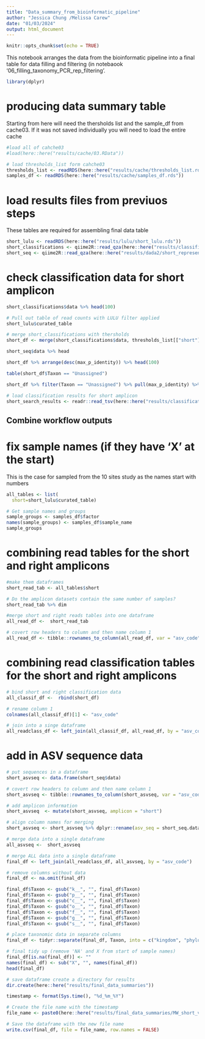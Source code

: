 ```yaml
---
title: "Data_summary_from_bioinformatic_pipeline"
author: "Jessica Chung /Melissa Carew"
date: "01/03/2024"
output: html_document
---
```


```r
knitr::opts_chunk$set(echo = TRUE)
```

This notebook arranges the data from the bioinformatic pipeline into a final table for data filling and filtering (in notebaook '06_filling_taxonomy_PCR_rep_filtering'.

```r
library(dplyr)
```

# producing data summary table

Starting from here will need the thersholds list and the sample_df from cache03. If it was not saved individually you will need to load the entire cache
```r
#load all of cahche03
#load(here::here("results/cache/03.RData"))

# load thresholds_list form cahche03 
thresholds_list <- readRDS(here::here("results/cache/thresholds_list.rds"))
samples_df <- readRDS(here::here("results/cache/samples_df.rds"))
```

# load results files from previuos steps
These tables are required for assembling final data table
```r
short_lulu <- readRDS(here::here("results/lulu/short_lulu.rds"))
short_classifications <- qiime2R::read_qza(here::here("results/classification/short_classification.qza"))
short_seq <- qiime2R::read_qza(here::here("results/dada2/short_representative_sequences.qza"))
```

# check classification data for short amplicon
```r
short_classifications$data %>% head(100)
```

```r
# Pull out table of read counts with LULU filter applied
short_lulu$curated_table
```

```r
# merge short_classifications with thersholds
short_df <- merge(short_classifications$data, thresholds_list[["short"]], by.x="Feature.ID", by.y="feature-id")
```

```r
short_seq$data %>% head
```

```r
short_df %>% arrange(desc(max_p_identity)) %>% head(100)
```

```r
table(short_df$Taxon == "Unassigned")
```

```r
short_df %>% filter(Taxon == "Unassigned") %>% pull(max_p_identity) %>% table
```

```r
# load classification results for short amplicon
short_search_results <- readr::read_tsv(here::here("results/classification/preliminary/short_vsearch.tsv"))
```

## Combine workflow outputs

# fix sample names (if they have 'X' at the start)
This is the case for sampled from the 10 sites study as the names start with numbers

```r
all_tables <- list(
  short=short_lulu$curated_table)
```


```r
# Get sample names and groups
sample_groups <- samples_df$factor
names(sample_groups) <- samples_df$sample_name
sample_groups
```

# combining read tables for the short and right amplicons
```r
#make them dataframes
short_read_tab <- all_tables$short
```

```r
# Do the amplicon datasets contain the same number of samples?
short_read_tab %>% dim
```

```r
#merge short and right reads tables into one dataframe
all_read_df <-  short_read_tab

# covert row headers to column and then name column 1
all_read_df <- tibble::rownames_to_column(all_read_df, var = "asv_code")
```

# combining read classification tables for the short and right amplicons
```r
# bind short and right classification data
all_classif_df <-  rbind(short_df)

# rename column 1
colnames(all_classif_df)[1] <- "asv_code"

# join into a singe dataframe
all_readclass_df <- left_join(all_classif_df, all_read_df, by = "asv_code")
```

# add in ASV sequence data
```r
# put sequences in a dataframe
short_asvseq <- data.frame(short_seq$data)

# covert row headers to column and then name column 1
short_asvseq <- tibble::rownames_to_column(short_asvseq, var = "asv_code")

# add amplicon information
short_asvseq  <- mutate(short_asvseq, amplicon = "short")

# align column names for merging
short_asvseq <- short_asvseq %>% dplyr::rename(asv_seq = short_seq.data)

# merge data into a single dataframe
all_asvseq <-  short_asvseq
```

```r
# merge ALL data into a single dataframe
final_df <- left_join(all_readclass_df, all_asvseq, by = "asv_code")

# remove columns without data
final_df <- na.omit(final_df)

final_df$Taxon <- gsub("k__", "", final_df$Taxon)
final_df$Taxon <- gsub("p__", "", final_df$Taxon)
final_df$Taxon <- gsub("c__", "", final_df$Taxon)
final_df$Taxon <- gsub("o__", "", final_df$Taxon)
final_df$Taxon <- gsub("f__", "", final_df$Taxon)
final_df$Taxon <- gsub("g__", "", final_df$Taxon)
final_df$Taxon <- gsub("s__", "", final_df$Taxon)

# place taxonomic data in separate columns
final_df <- tidyr::separate(final_df, Taxon, into = c("kingdom", "phylum", "class", "order", "family", "genus","species"), sep = ";",  fill = "right")

# final tidy up (remove 'NA' and X from start of sample names)
final_df[is.na(final_df)] <- ""
names(final_df) <- sub("X", "", names(final_df))
head(final_df)
```



```r
# save dataframe create a directory for results
dir.create(here::here("results/final_data_summaries"))

timestamp <- format(Sys.time(), "%d_%m_%Y")

# Create the file name with the timestamp 
file_name <- paste0(here::here("results/final_data_summaries/MW_short_vsearch_data_summary_"), timestamp, ".csv")

# Save the dataframe with the new file name
write.csv(final_df, file = file_name, row.names = FALSE)
```

